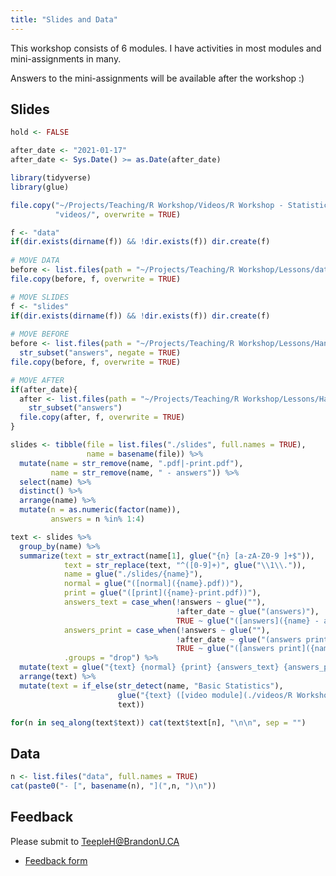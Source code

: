 ```yaml
---
title: "Slides and Data"
---
```


This workshop consists of 6 modules. I have activities in most modules and mini-assignments in many. 

Answers to the mini-assignments will be available after the workshop :)

## Slides

```r
hold <- FALSE

after_date <- "2021-01-17"
after_date <- Sys.Date() >= as.Date(after_date)

library(tidyverse)
library(glue)
```


```r
file.copy("~/Projects/Teaching/R Workshop/Videos/R Workshop - Statistics.mp4",
          "videos/", overwrite = TRUE)

f <- "data"
if(dir.exists(dirname(f)) && !dir.exists(f)) dir.create(f)
   
# MOVE DATA
before <- list.files(path = "~/Projects/Teaching/R Workshop/Lessons/data/Upload/", full.names = TRUE)
file.copy(before, f, overwrite = TRUE)

# MOVE SLIDES
f <- "slides"
if(dir.exists(dirname(f)) && !dir.exists(f)) dir.create(f)
   
# MOVE BEFORE
before <- list.files(path = "~/Projects/Teaching/R Workshop/Lessons/Handouts/", full.names = TRUE) %>%
  str_subset("answers", negate = TRUE)
file.copy(before, f, overwrite = TRUE)

# MOVE AFTER
if(after_date){
  after <- list.files(path = "~/Projects/Teaching/R Workshop/Lessons/Handouts/", full.names = TRUE) %>%
    str_subset("answers")
  file.copy(after, f, overwrite = TRUE)
}

slides <- tibble(file = list.files("./slides", full.names = TRUE),
                 name = basename(file)) %>%
  mutate(name = str_remove(name, ".pdf|-print.pdf"),
         name = str_remove(name, " - answers")) %>%
  select(name) %>%
  distinct() %>%
  arrange(name) %>%
  mutate(n = as.numeric(factor(name)),
         answers = n %in% 1:4)

text <- slides %>%
  group_by(name) %>%
  summarize(text = str_extract(name[1], glue("{n} [a-zA-Z0-9 ]+$")),
            text = str_replace(text, "^([0-9]+)", glue("\\1\\.")),
            name = glue("./slides/{name}"),
            normal = glue("([normal]({name}.pdf))"),
            print = glue("([print]({name}-print.pdf))"),
            answers_text = case_when(!answers ~ glue(""), 
                                     !after_date ~ glue("(answers)"),
                                     TRUE ~ glue("([answers]({name} - answers.pdf))")),
            answers_print = case_when(!answers ~ glue(""),
                                     !after_date ~ glue("(answers print)"), 
                                     TRUE ~ glue("([answers print]({name} - answers-print.pdf))"),),
            .groups = "drop") %>%
  mutate(text = glue("{text} {normal} {print} {answers_text} {answers_print}")) %>%
  arrange(text) %>%
  mutate(text = if_else(str_detect(name, "Basic Statistics"), 
                        glue("{text} ([video module](./videos/R Workshop - Statistics.mp4)) [*Not covered in Workshop*]"),
                        text))
```


```r
for(n in seq_along(text$text)) cat(text$text[n], "\n\n", sep = "")
```

## Data

```r
n <- list.files("data", full.names = TRUE)
cat(paste0("- [", basename(n), "](",n, ")\n"))
```

## Feedback
Please submit to <TeepleH@BrandonU.CA>

- [Feedback form](BU R workshop Feedback 2021.docx)
